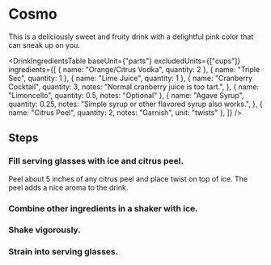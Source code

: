 
# Cosmo

This is a deliciously sweet and fruity drink with a delightful pink color that can sneak up on you.

<DrinkIngredientsTable
  baseUnit={"parts"}
  excludedUnits={["cups"]}
  ingredients={[
    { name: "Orange/Citrus Vodka", quantity: 2 },
    { name: "Triple Sec", quantity: 1 },
    { name: "Lime Juice", quantity: 1 },
    {
      name: "Cranberry Cocktail",
      quantity: 3,
      notes: "Normal cranberry juice is too tart.",
    },
    { name: "Limoncello", quantity: 0.5, notes: "Optional" },
    {
      name: "Agave Syrup",
      quantity: 0.25,
      notes: "Simple syrup or other flavored syrup also works.",
    },
    { name: "Citrus Peel", quantity: 2, notes: "Garnish", unit: "twists" },
  ]}
/>

## Steps

<Steps>

### Fill serving glasses with ice and citrus peel.

Peel about 5 inches of any citrus peel and place twist on top of ice. The peel adds a nice aroma to the drink.

### Combine other ingredients in a shaker with ice.

### Shake vigorously.

### Strain into serving glasses.

</Steps>
